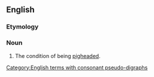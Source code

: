 ==English==

===Etymology===
{{suffix|pigheaded|ness|lang=en}}

===Noun===
{{en-noun|-|es}}

# The condition of being [[pigheaded]].

[[Category:English terms with consonant pseudo-digraphs]]